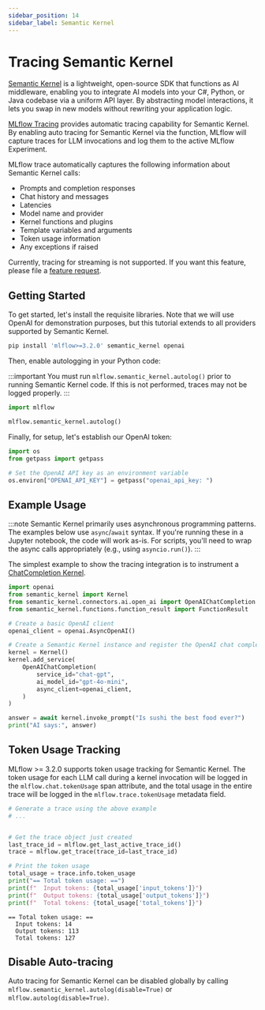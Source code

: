 ```yaml
---
sidebar_position: 14
sidebar_label: Semantic Kernel
---
```



# Tracing Semantic Kernel

<ImageBox src="/images/llms/tracing/semantic-kernel-tracing.png" alt="Semantic Kernel Tracing via autolog" />

[Semantic Kernel](https://learn.microsoft.com/en-us/semantic-kernel/overview/) is a lightweight, open-source SDK that functions as AI middleware, enabling you to integrate AI models into your C#, Python, or Java codebase via a uniform API layer. By abstracting model interactions, it lets you swap in new models without rewriting your application logic.

[MLflow Tracing](/genai/tracing) provides automatic tracing capability for Semantic Kernel. By enabling auto tracing for Semantic Kernel via the <APILink fn="mlflow.semantic_kernel.autolog" /> function, MLflow will capture traces for LLM invocations and log them to the active MLflow Experiment.

MLflow trace automatically captures the following information about Semantic Kernel calls:

- Prompts and completion responses
- Chat history and messages
- Latencies
- Model name and provider
- Kernel functions and plugins
- Template variables and arguments
- Token usage information
- Any exceptions if raised

Currently, tracing for streaming is not supported. If you want this feature, please file a [feature request](https://github.com/mlflow/mlflow/issues).

## Getting Started

To get started, let's install the requisite libraries. Note that we will use OpenAI for demonstration purposes, but this tutorial extends to all providers supported by Semantic Kernel.


```bash
pip install 'mlflow>=3.2.0' semantic_kernel openai
```

Then, enable autologging in your Python code:

:::important
You must run `mlflow.semantic_kernel.autolog()` prior to running Semantic Kernel code. If this is not performed, traces may not be logged properly.
:::

```python
import mlflow

mlflow.semantic_kernel.autolog()
```

Finally, for setup, let's establish our OpenAI token:

```python
import os
from getpass import getpass

# Set the OpenAI API key as an environment variable
os.environ["OPENAI_API_KEY"] = getpass("openai_api_key: ")
```

## Example Usage

:::note
Semantic Kernel primarily uses asynchronous programming patterns. The examples below use `async`/`await` syntax. If you're running these in a Jupyter notebook, the code will work as-is. For scripts, you'll need to wrap the async calls appropriately (e.g., using `asyncio.run()`).
:::

The simplest example to show the tracing integration is to instrument a [ChatCompletion Kernel](https://learn.microsoft.com/en-us/semantic-kernel/concepts/ai-services/chat-completion/?tabs=csharp-AzureOpenAI%2Cpython-AzureOpenAI%2Cjava-AzureOpenAI&pivots=programming-language-python).

```python
import openai
from semantic_kernel import Kernel
from semantic_kernel.connectors.ai.open_ai import OpenAIChatCompletion
from semantic_kernel.functions.function_result import FunctionResult

# Create a basic OpenAI client
openai_client = openai.AsyncOpenAI()

# Create a Semantic Kernel instance and register the OpenAI chat completion service
kernel = Kernel()
kernel.add_service(
    OpenAIChatCompletion(
        service_id="chat-gpt",
        ai_model_id="gpt-4o-mini",
        async_client=openai_client,
    )
)

answer = await kernel.invoke_prompt("Is sushi the best food ever?")
print("AI says:", answer)
```

## Token Usage Tracking

MLflow >= 3.2.0 supports token usage tracking for Semantic Kernel. The token usage for each LLM call during a kernel invocation will be logged in the `mlflow.chat.tokenUsage` span attribute, and the total usage in the entire trace will be logged in the `mlflow.trace.tokenUsage` metadata field.

```python
# Generate a trace using the above example
# ...


# Get the trace object just created
last_trace_id = mlflow.get_last_active_trace_id()
trace = mlflow.get_trace(trace_id=last_trace_id)

# Print the token usage
total_usage = trace.info.token_usage
print("== Total token usage: ==")
print(f"  Input tokens: {total_usage['input_tokens']}")
print(f"  Output tokens: {total_usage['output_tokens']}")
print(f"  Total tokens: {total_usage['total_tokens']}")
```

```
== Total token usage: ==
  Input tokens: 14
  Output tokens: 113
  Total tokens: 127
```

## Disable Auto-tracing

Auto tracing for Semantic Kernel can be disabled globally by calling `mlflow.semantic_kernel.autolog(disable=True)` or `mlflow.autolog(disable=True)`.
